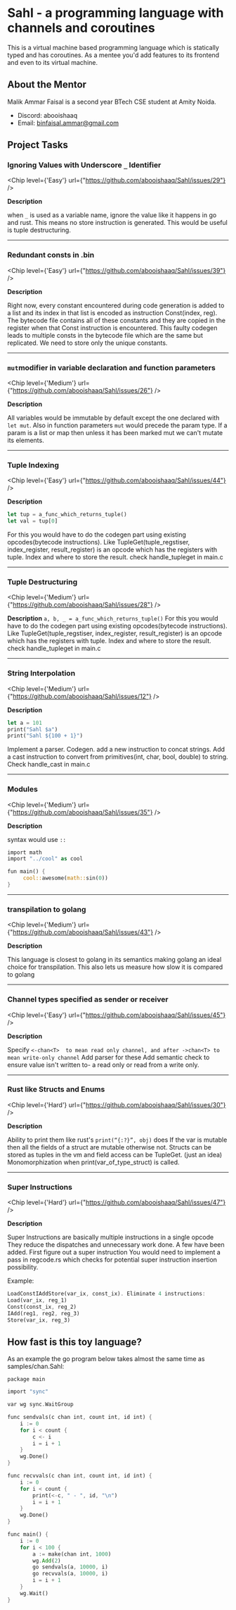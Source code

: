

# Sahl - a programming language with channels and coroutines

This is a virtual machine based programming language which is statically typed and has coroutines. As a mentee you'd add features to its frontend and even to its virtual machine.

## About the Mentor

Malik Ammar Faisal is a second year BTech CSE student at Amity Noida.

- Discord: abooishaaq
- Email: binfaisal.ammar@gmail.com

## Project Tasks

### Ignoring Values with Underscore `_` Identifier
<Chip level={'Easy'} url={"https://github.com/abooishaaq/Sahl/issues/29"} />

**Description**

when `_` is used as a variable name, ignore the value like it happens in go and rust. This means no store instruction is generated. This would be useful is tuple destructuring.

---

### Redundant consts in .bin


<Chip level={'Easy'} url={"https://github.com/abooishaaq/Sahl/issues/39"} />

**Description**

Right now, every constant encountered during code generation is added to a list and its index in that list is encoded as instruction Const(index, reg). The bytecode file contains all of these constants and they are copied in the register when that Const instruction is encountered.
This faulty codegen leads to multiple consts in the bytecode file which are the same but replicated. We need to store only the unique constants.

---

### `mut`modifier in variable declaration and function parameters

<Chip level={'Medium'} url={"https://github.com/abooishaaq/Sahl/issues/26"} />

**Description**
  
All variables would be immutable by default except the one declared with ` let mut`. Also in function parameters `mut` would precede the param type. If a param is a list or map then unless it has been marked mut we can't mutate its elements.

---

### Tuple Indexing


<Chip level={'Easy'} url={"https://github.com/abooishaaq/Sahl/issues/44"} />

**Description**


```rust
let tup = a_func_which_returns_tuple()
let val = tup[0]
```

For this you would have to do the codegen part using existing opcodes(bytecode instructions). Like TupleGet(tuple_regstiser, index_register, result_register) is an opcode which has the registers with tuple. Index and where to store the result. check handle_tupleget in main.c

---

### Tuple Destructuring


<Chip level={'Medium'} url={"https://github.com/abooishaaq/Sahl/issues/28"} />

**Description**
 `a, b, _ = a_func_which_returns_tuple()`
For this you would have to do the codegen part using existing opcodes(bytecode instructions). Like TupleGet(tuple_regstiser, index_register, result_register) is an opcode which has the registers with tuple. Index and where to store the result. check handle_tupleget in main.c

---

### String Interpolation


<Chip level={'Medium'} url={"https://github.com/abooishaaq/Sahl/issues/12"} />

**Description**


```rust
let a = 101
print("Sahl $a")
print("Sahl ${100 + 1}")
```

Implement a parser.
Codegen.
add a new instruction to concat strings.
Add a cast instruction to convert from primitives(int, char, bool, double) to string. Check handle_cast in main.c

---

### Modules


<Chip level={'Medium'} url={"https://github.com/abooishaaq/Sahl/issues/35"} />

**Description**


syntax would use `::`

```rust
import math
import "../cool" as cool

fun main() {
     cool::awesome(math::sin(0))
}
```
---

### transpilation to golang

<Chip level={'Medium'} url={"https://github.com/abooishaaq/Sahl/issues/43"} />

**Description**
 
This language is closest to golang in its semantics making golang an ideal choice for transpilation. This also lets us measure how slow it is compared to golang

---

### Channel types specified as sender or receiver


<Chip level={'Easy'} url={"https://github.com/abooishaaq/Sahl/issues/45"} />

**Description**

Specify `<-chan<T>  to mean read only channel, and after ->chan<T> to mean write-only channel`
Add parser for these
Add semantic check to ensure value isn't written to- a read only or read from a write only.

---

### Rust like Structs and Enums

<Chip level={'Hard'} url={"https://github.com/abooishaaq/Sahl/issues/30"} />

**Description**

Ability to print them like rust's `print(“{:?}”, obj)` does
If the var is mutable then all the fields of a struct are mutable otherwise not.
Structs can be stored as tuples in the vm and field access can be TupleGet. (just an idea)
Monomorphization when print(var_of_type_struct) is called.

---

### Super Instructions

<Chip level={'Hard'} url={"https://github.com/abooishaaq/Sahl/issues/47"} />

**Description**

Super Instructions are basically multiple instructions in a single opcode
They reduce the dispatches and unnecessary work done.
A few have been added.
First figure out a super instruction
You would need to implement a pass in regcode.rs which checks for potential super instruction insertion possibility.

Example:

```rust
LoadConstIAddStore(var_ix, const_ix). Eliminate 4 instructions:
Load(var_ix, reg_1)
Const(const_ix, reg_2)
IAdd(reg1, reg2, reg_3)
Store(var_ix, reg_3)
```

## How fast is this toy language?

As an example the go program below takes almost the same time as samples/chan.Sahl:

`package main`

```rust
import "sync"

var wg sync.WaitGroup

func sendvals(c chan int, count int, id int) {
    i := 0
    for i < count {
        c <- i
        i = i + 1
    }
    wg.Done()
}

func recvvals(c chan int, count int, id int) {
    i := 0
    for i < count {
        print(<-c, " - ", id, "\n")
        i = i + 1
    }
    wg.Done()
}

func main() {
    i := 0
    for i < 100 {
        a := make(chan int, 1000)
        wg.Add(2)
        go sendvals(a, 10000, i)
        go recvvals(a, 10000, i)
        i = i + 1
    }
    wg.Wait()
}
```
